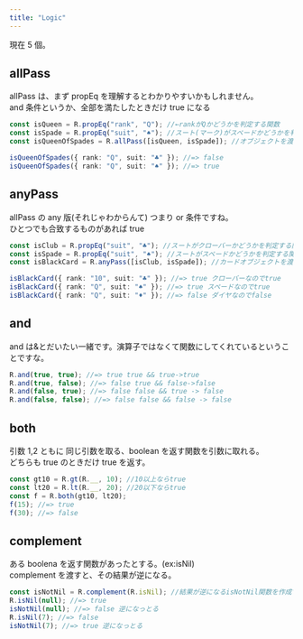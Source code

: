 ```yaml
---
title: "Logic"
---
```


現在 5 個。

## allPass

allPass は、まず propEq を理解するとわかりやすいかもしれません。  
and 条件というか、全部を満たしたときだけ true になる

```ts
const isQueen = R.propEq("rank", "Q"); //←rankがQかどうかを判定する関数
const isSpade = R.propEq("suit", "♠︎"); //スート(マーク)がスペードかどうかを判定する関数
const isQueenOfSpades = R.allPass([isQueen, isSpade]); //オブジェクトを渡して、isQueenかつisSpadeかどうかを判定できる

isQueenOfSpades({ rank: "Q", suit: "♣︎" }); //=> false
isQueenOfSpades({ rank: "Q", suit: "♠︎" }); //=> true
```

## anyPass

allPass の any 版(それじゃわからんて)
つまり or 条件ですね。  
ひとつでも合致するものがあれば true

```ts
const isClub = R.propEq("suit", "♣"); //スートがクローバーかどうかを判定する関数
const isSpade = R.propEq("suit", "♠"); //スートがスペードかどうかを判定する関数
const isBlackCard = R.anyPass([isClub, isSpade]); //カードオブジェクトを渡した際、スートがクローバーあるいはスペードかどうかを判定する関数。

isBlackCard({ rank: "10", suit: "♣" }); //=> true クローバーなのでtrue
isBlackCard({ rank: "Q", suit: "♠" }); //=> true スペードなのでtrue
isBlackCard({ rank: "Q", suit: "♦" }); //=> false ダイヤなのでfalse
```

## and

and は&とだいたい一緒です。演算子ではなくて関数にしてくれているということですな。

```ts
R.and(true, true); //=> true true && true->true
R.and(true, false); //=> false true && false->false
R.and(false, true); //=> false false && true -> false
R.and(false, false); //=> false false && false -> false
```

## both

引数 1,2 ともに 同じ引数を取る、boolean を返す関数を引数に取れる。  
どちらも true のときだけ true を返す。

```ts
const gt10 = R.gt(R.__, 10); //10以上ならtrue
const lt20 = R.lt(R.__, 20); //20以下ならtrue
const f = R.both(gt10, lt20);
f(15); //=> true
f(30); //=> false
```

## complement

ある boolena を返す関数があったとする。(ex:isNil)  
complement を渡すと、その結果が逆になる。

```ts
const isNotNil = R.complement(R.isNil); //結果が逆になるisNotNil関数を作成できる
R.isNil(null); //=> true
isNotNil(null); //=> false 逆になっとる
R.isNil(7); //=> false
isNotNil(7); //=> true 逆になっとる
```
